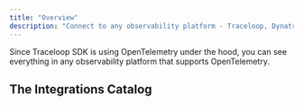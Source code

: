 ```yaml
---
title: "Overview"
description: "Connect to any observability platform - Traceloop, Dynatrace, Datadog, Honeycomb, and others"
---
```


Since Traceloop SDK is using OpenTelemetry under the hood, you can see everything
in any observability platform that supports OpenTelemetry.

## The Integrations Catalog

<CardGroup cols={3}>
  <Card title="Traceloop" href="/openllmetry/integrations/traceloop"></Card>
  <Card title="Axiom" href="/openllmetry/integrations/axiom"></Card>
  <Card
    title="Azure Application Insights"
    href="/openllmetry/integrations/azure"
  ></Card>
  <Card title="Braintrust" href="/openllmetry/integrations/braintrust"></Card>
  <Card title="Dash0" href="/openllmetry/integrations/dash0"></Card>
  <Card title="Datadog" href="/openllmetry/integrations/datadog"></Card>
  <Card title="Dynatrace" href="/openllmetry/integrations/dynatrace"></Card>
  <Card title="Google Cloud" href="/openllmetry/integrations/gcp"></Card>
  <Card title="Grafana Tempo" href="/openllmetry/integrations/grafana"></Card>
  <Card title="Highlight" href="/openllmetry/integrations/highlight"></Card>
  <Card title="Honeycomb" href="/openllmetry/integrations/honeycomb"></Card>
  <Card title="HyperDX" href="/openllmetry/integrations/hyperdx"></Card>
  <Card title="Instana" href="/openllmetry/integrations/instana"></Card>
  <Card title="KloudMate" href="/openllmetry/integrations/kloudmate"></Card>
  <Card title="Middleware" href="/openllmetry/integrations/middleware"></Card>
  <Card title="New Relic" href="/openllmetry/integrations/newrelic"></Card>
  <Card
    title="OpenTelemetry Collector"
    href="/openllmetry/integrations/otel-collector"
  ></Card>
  <Card
    title="Service Now Cloud Observability"
    href="/openllmetry/integrations/service-now"
  ></Card>
  <Card title="Sentry" href="/openllmetry/integrations/sentry"></Card>
  <Card title="SigNoz" href="/openllmetry/integrations/signoz"></Card>
  <Card title="Splunk" href="/openllmetry/integrations/splunk"></Card>
</CardGroup>
